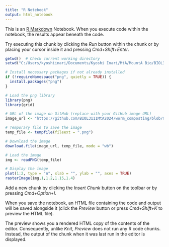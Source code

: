 ```yaml
---
title: "R Notebook"
output: html_notebook
---
```


This is an [R Markdown](http://rmarkdown.rstudio.com) Notebook. When you execute code within the notebook, the results appear beneath the code. 

Try executing this chunk by clicking the *Run* button within the chunk or by placing your cursor inside it and pressing *Cmd+Shift+Enter*. 

```r
getwd()  # Check current working directory
setwd("C:/Users/kyoshiinari/Documents/Kyoshi Inari/MtA/MountA Bio/BIOL3111_envi micro/GitHub/worm_composting")  # Set working directory

```


```r
# Install necessary packages if not already installed
if (!requireNamespace("png", quietly = TRUE)) {
  install.packages("png")
}

# Load the png library
library(png)
library(grid)

# URL of the image on GitHub (replace with your GitHub image URL)
image_url <- "https://github.com/BIOL3111MtA2024/worm_composting/blob/main/Data/RawData/Method_Set_Up.png?raw=true"

# Temporary file to save the image
temp_file <- tempfile(fileext = ".png")

# Download the image
download.file(image_url, temp_file, mode = "wb")

# Load the image
img <- readPNG(temp_file)

# Display the image
plot(1:2, type = "n", xlab = "", ylab = "", axes = TRUE)
rasterImage(img,1,1.2,1.15,1.4)

```

Add a new chunk by clicking the *Insert Chunk* button on the toolbar or by pressing *Cmd+Option+I*.

When you save the notebook, an HTML file containing the code and output will be saved alongside it (click the *Preview* button or press *Cmd+Shift+K* to preview the HTML file). 

The preview shows you a rendered HTML copy of the contents of the editor. Consequently, unlike *Knit*, *Preview* does not run any R code chunks. Instead, the output of the chunk when it was last run in the editor is displayed.

